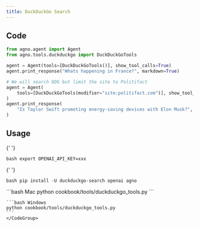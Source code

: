 ```yaml
---
title: DuckDuckGo Search
---
```


## Code

```python cookbook/tools/duckduckgo_tools.py
from agno.agent import Agent
from agno.tools.duckduckgo import DuckDuckGoTools

agent = Agent(tools=[DuckDuckGoTools()], show_tool_calls=True)
agent.print_response("Whats happening in France?", markdown=True)

# We will search DDG but limit the site to Politifact
agent = Agent(
    tools=[DuckDuckGoTools(modifier="site:politifact.com")], show_tool_calls=True
)
agent.print_response(
    "Is Taylor Swift promoting energy-saving devices with Elon Musk?", markdown=False
)
```

## Usage

<Steps>
  <Snippet file="create-venv-step.mdx" />

{' '}

<Step title="Set your API key">```bash export OPENAI_API_KEY=xxx ```</Step>

{' '}

<Step title="Install libraries">```bash pip install -U duckduckgo-search openai agno ```</Step>

  <Step title="Run Agent">
    <CodeGroup>
    ```bash Mac
    python cookbook/tools/duckduckgo_tools.py
    ```

    ```bash Windows
    python cookbook/tools/duckduckgo_tools.py
    ```
    </CodeGroup>

  </Step>
</Steps>

